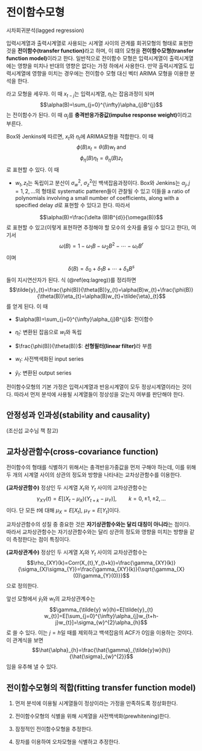 # 전이함수모형 {#transfer}

시차회귀분석(lagged regression)

입력시계열과 출력시계열로 사용되는 시계열 사이의 관계를 회귀모형의 형태로 표현한 것을 **전이함수(transfer function)**라고 하며, 이 떄의 모형을 **전이함수모형(transfer function model)**이라고 한다. 일반적으로 전이함수 모형은 입력시계열이 출력시계열에는 영향을 미치나 반대의 영향은 없다는 가정 하에서 사용한다. 만약 출력시계열도 입력시계열에 영향을 미치는 경우에는 전이함수 모형 대신 벡터 ARIMA 모형을 이용한 분석을 한다.

\begin{equation}\label{eq:lagreg}
y_{t}=\sum_{j=0}^{\infty}\alpha_{j}x_{t-j}+\eta_{t}=\alpha(B)x_{t}+\eta_{t}
\end{equation}

라고 모형을 세우자. 이 때 $x_{t-j}$는 입력시계열, $\eta_{t}$는 잡음과정이 되며
$$\alpha(B)=\sum_{j=0}^{\infty}\alpha_{j}B^{j}$$
는 전이함수가 된다. 이 때 $\alpha_{j}$를 **충격반응가중값(impulse response weight)**이라고 부른다.

Box와 Jenkins에 따르면, $x_{t}$와 $\eta_{t}$에 ARIMA모형을 적합한다. 이 때
$$\phi(B)x_{t}=\theta(B)w_{t} \text{ and }$$
$$\phi_{\eta}(B)\eta_{t}=\theta_{\eta}(B)z_{t}$$
로 표현할 수 있다. 이 때

- $w_{t},z_{t}$는 독립이고 분산이 $\sigma_{w}^{2}$, $\sigma_{z}^{2}$인 백색잡음과정이다. Box와 Jenkins는 $\alpha_{j}, j=1,2,\ldots$의 형태로 systematic patteren들이 관찰될 수 있고 이들을 a ratio of polynomials involving a small number of coefficients, along with a specified delay $d$로 표현할 수 있다고 한다. 따라서

$$\alpha(B)=\frac{\delta (B)B^{d}}{\omega(B)}$$
로 표현할 수 있고(이렇게 표현하면 추정해야 할 모수의 숫자를 줄일 수 있다고 한다), 여기서
$$\omega(B)=1-\omega_{1}B-\omega_{2}B^{2}-\cdots -\omega_{r}B^{r}$$
이며
$$\delta(B)=\delta_{0}+\delta_{1}B+\cdots +\delta_{s}B^{s}$$
들이 지시연산자가 된다. 식 (\@ref(eq:lagreg))를 정리하면
$$\tilde{y}_{t}=\frac{\phi(B)}{\theta(B)}y_{t}=\alpha(B)w_{t}+\frac{\phi(B)}{\theta(B)}\eta_{t}=\alpha(B)w_{t}+\tilde{\eta}_{t}$$
를 얻게 된다. 이 때

- $\alpha(B)=\sum_{j=0}^{\infty}\alpha_{j}B^{j}$: 전이함수

- $\tilde{\eta}_{t}$: 변환된 잡음으로 $w_{t}$와 독립

- $\frac{\phi(B)}{\theta(B)}$: **선형필터(linear filter)**라 부름

- $w_{t}$: 사전백색화된 input series

- $\tilde{y}_{t}$: 변환된 output series



전이함수모형의 기본 가정은 입력시계열과 반응시계열이 모두 정상시계열이라는 것이다. 따라서 먼저 분석에 사용될 시계열들이 정상성을 갖는지 여부를 판단해야 한다.

## 안정성과 인과성(stability and causality)

(조신섭 교수님 책 참고)

## 교차상관함수(cross-covariance function)

전이함수의 형태를 식별하기 위해서는 충격반응가중값을 먼저 구해야 하는데, 이를 위해 두 개의 시계열 사이의 상관의 정도와 방향을 나타내는 교차상관함수를 이용한다.

<div class="definition">

**(교차상관함수)** 정상인 두 시계열 $X_{t}$와 $Y_{t}$ 사이의 교차상관함수는
$$\gamma_{XY}(t)=E[(X_{t}-\mu_{X})(Y_{t+k}-\mu_{Y})], \qquad{k=0,\pm 1, \pm 2, \ldots}$$
이다. 단 모든 $t$에 대해 $\mu_{X}=E[X_{t}]$, $\mu_{Y}=E[Y_{t}]$이다.

</div>

교차상관함수의 성질 중 중요한 것은 **자기상관함수와는 달리 대칭이 아니라**는 점이다. 따라서 교차상관함수는 자기상관함수와는 달리 상관의 정도와 영향을 미치는 방향을 같이 측정한다는 점이 특징이다.

<div class="definition">

**(교차상관계수)** 정상인 두 시계열 $X_{t}$와 $Y_{t}$ 사이의 교차상관함수는
$$\rho_{XY}(k)=Corr(X_{t},Y_{t+k})=\frac{\gamma_{XY}(k)}{\sigma_{X}\sigma_{Y}}=\frac{\gamma_{XY}(k)}{\sqrt{\gamma_{X}(0)\gamma_{Y}(0)}}$$
으로 정의한다.

</div>

앞선 모형에서 $\tilde{y}_{t}$와 $w_{t}$의 교차상관계수는
$$\gamma_{\tilde{y} w}(h)=E[\tilde{y}_{t} w_{t}]=E[\sum_{j=0}^{\infty}\alpha_{j}w_{t+h-j}w_{t}]=\sigma_{w}^{2}\alpha_{h}$$
로 쓸 수 있다. 이는 $j=h$일 때를 제외하고 백색잡음의 ACF가 0임을 이용하는 것이다. 이 관계식을 보면
$$\hat{\alpha}_{h}=\frac{\hat{\gamma}_{\tilde{y}w}(h)}{\hat{\sigma}_{w}^{2}}$$
임을 유추해 낼 수 있다.

## 전이함수모형의 적합(fitting transfer function model)

1. 먼저 분석에 이용될 시계열들이 정상이라는 가정을 만족하도록 정상화한다.

2. 전이함수모형의 식별을 위해 시계열을 사전백색화(prewhitening)한다.

3. 잠정적인 전이함수모형을 추정한다.

4. 장차를 이용하여 오차모형을 식별하고 추정한다.
